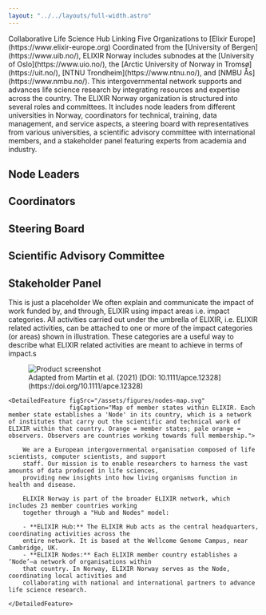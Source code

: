 ```yaml
---
layout: "../../layouts/full-width.astro"
---
```



<TwoColHero>
    <TwoColHero.Header>Collaborative Life Science Hub Linking Five Organizations to [Elixir
        Europe](https://www.elixir-europe.org)</TwoColHero.Header>
    <TwoColHero.Description>Coordinated from the [University of Bergen](https://www.uib.no/), ELIXIR Norway includes
        subnodes at the [University of Oslo](https://www.uio.no/), the [Arctic University of Norway in
        Tromsø](https://uit.no/), [NTNU Trondheim](https://www.ntnu.no/), and [NMBU Ås](https://www.nmbu.no/). This
        intergovernmental network supports and advances life science research by integrating resources and expertise
        across the country.</TwoColHero.Description>
    <TwoColHero.Figure alt="ELIXIR Norway in a nutshell" src="/assets/figures/elixir-no-in-a-nutshell.png"/>
</TwoColHero>

<BaseContentSection title="Organization" marginTop>
    <Fragment slot="description">
        The ELIXIR Norway organization is structured into several roles and committees. It includes node leaders from
        different universities in Norway, coordinators for technical, training, data management, and service aspects, a
        steering board with representatives from various universities, a scientific advisory committee with
        international members, and a stakeholder panel featuring experts from academia and industry.
    </Fragment>
    <div className="mt-12">
        <Universities/>
        <div className="mt-24 mx-auto flex flex-wrap rounded-lg w-full gap-y-14 max-w-5xl relative isolate bg-gray-50 dark:bg-dark-surface py-12 px-10 sm:rounded-3xl">
            <div className="">
                <h2 className="text-3xl font-bold mb-8">Node Leaders</h2>
                <People elixirGroup="node-leaders" layout="three-col"/>
            </div>
            <div >
                <h2 className="text-3xl font-bold mb-8">Coordinators</h2>
                <People elixirGroup="coordinators" layout="three-col"/>
            </div>
            <div>
                <h2 className="text-3xl font-bold mb-8">Steering Board</h2>
                <People elixirGroup="steering-board" layout="three-col"/>
            </div>
            <div>
                <h2 className="text-3xl font-bold mb-8">Scientific Advisory Committee</h2>
                <People elixirGroup="scientific-advisory-committee" layout="three-col"/>
            </div>
            <div>
                <h2 className="text-3xl font-bold mb-8">Stakeholder Panel</h2>
                <People elixirGroup="stakeholder-panel" layout="three-col"/>
            </div>
            <div className="flex items-center justify-center">
                <People isSummary/>
            </div>
        </div>
    </div>
</BaseContentSection>


<BaseContentSection title="Funding and Projects" marginTop>
    <Placeholder height="h-96">
        This is just a placeholder
    </Placeholder>
</BaseContentSection>

<BaseContentSection title="Impact" marginTop>
    <Fragment slot="description">
        We often explain and communicate the impact of work funded by, and through, ELIXIR using impact areas i.e.
        impact categories. All activities carried out under the umbrella of ELIXIR, i.e. ELIXIR related activities,
        can be attached to one or more of the impact categories (or areas) shown in illustration. These categories are a
        useful way to describe what ELIXIR related activities are meant to achieve in terms of impact.s
    </Fragment>
    <div className="mt-20 flex flex-col gap-y-12">
        <figure className="text-center">
            <img src="/assets/figures/impact.svg"
                 alt="Product screenshot"
                 className="lg:mt-6 lg:scale-125 max-h-[500px] mx-auto"
                 width="auto"/>
            <figcaption className="mt-20 text-sm">Adapted from Martin et al. (2021) [DOI: 10.1111/apce.12328]
                (https://doi.org/10.1111/apce.12328)</figcaption>
        </figure>
        <SimpleIconCards/>
    </div>
</BaseContentSection>

<BaseContentSection title="International Collaboration" marginTop>

    <DetailedFeature figSrc="/assets/figures/nodes-map.svg"
                     figCaption="Map of member states within ELIXIR. Each member state establishes a 'Node' in its country, which is a network of institutes that carry out the scientific and technical work of ELIXIR within that country. Orange = member states; pale orange = observers. Observers are countries working towards full membership.">

        We are a European intergovernmental organisation composed of life scientists, computer scientists, and support
        staff. Our mission is to enable researchers to harness the vast amounts of data produced in life sciences,
        providing new insights into how living organisms function in health and disease.

        ELIXIR Norway is part of the broader ELIXIR network, which includes 23 member countries working
        together through a "Hub and Nodes" model:

        - **ELIXIR Hub:** The ELIXIR Hub acts as the central headquarters, coordinating activities across the
        entire network. It is based at the Wellcome Genome Campus, near Cambridge, UK.
        - **ELIXIR Nodes:** Each ELIXIR member country establishes a ‘Node’—a network of organisations within
        that country. In Norway, ELIXIR Norway serves as the Node, coordinating local activities and
        collaborating with national and international partners to advance life science research.

    </DetailedFeature>

</BaseContentSection>

